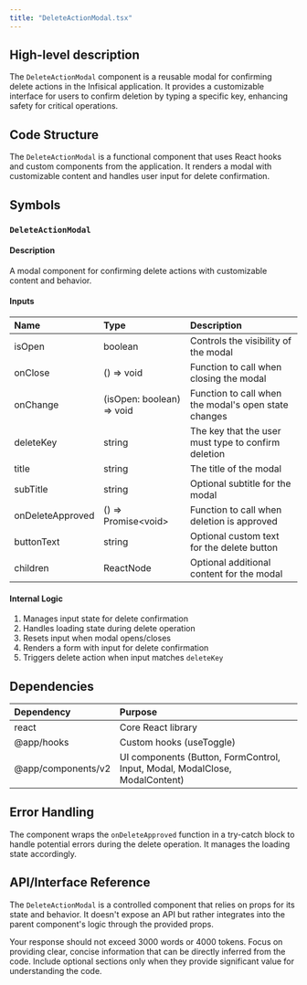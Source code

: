 ```yaml
---
title: "DeleteActionModal.tsx"
---
```


## High-level description
The `DeleteActionModal` component is a reusable modal for confirming delete actions in the Infisical application. It provides a customizable interface for users to confirm deletion by typing a specific key, enhancing safety for critical operations.

## Code Structure
The `DeleteActionModal` is a functional component that uses React hooks and custom components from the application. It renders a modal with customizable content and handles user input for delete confirmation.

## Symbols

### `DeleteActionModal`
#### Description
A modal component for confirming delete actions with customizable content and behavior.

#### Inputs
| Name | Type | Description |
|:-----|:-----|:------------|
| isOpen | boolean | Controls the visibility of the modal |
| onClose | () =&gt; void | Function to call when closing the modal |
| onChange | (isOpen: boolean) =&gt; void | Function to call when the modal's open state changes |
| deleteKey | string | The key that the user must type to confirm deletion |
| title | string | The title of the modal |
| subTitle | string | Optional subtitle for the modal |
| onDeleteApproved | () =&gt; Promise&lt;void&gt; | Function to call when deletion is approved |
| buttonText | string | Optional custom text for the delete button |
| children | ReactNode | Optional additional content for the modal |

#### Internal Logic
1. Manages input state for delete confirmation
2. Handles loading state during delete operation
3. Resets input when modal opens/closes
4. Renders a form with input for delete confirmation
5. Triggers delete action when input matches `deleteKey`

## Dependencies
| Dependency | Purpose |
|:-----------|:--------|
| react | Core React library |
| @app/hooks | Custom hooks (useToggle) |
| @app/components/v2 | UI components (Button, FormControl, Input, Modal, ModalClose, ModalContent) |

## Error Handling
The component wraps the `onDeleteApproved` function in a try-catch block to handle potential errors during the delete operation. It manages the loading state accordingly.

## API/Interface Reference
The `DeleteActionModal` is a controlled component that relies on props for its state and behavior. It doesn't expose an API but rather integrates into the parent component's logic through the provided props.

Your response should not exceed 3000 words or 4000 tokens. Focus on providing clear, concise information that can be directly inferred from the code. Include optional sections only when they provide significant value for understanding the code.